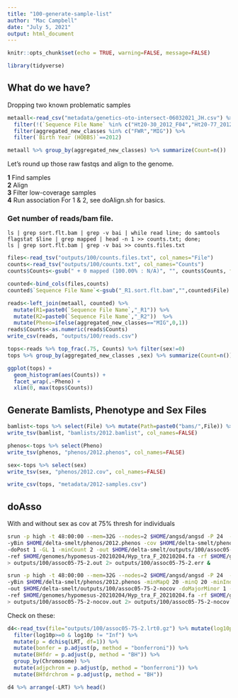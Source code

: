 ```yaml
---
title: "100-generate-sample-list"
author: "Mac Campbell"
date: "July 5, 2021"
output: html_document
---
```


```r
knitr::opts_chunk$set(echo = TRUE, warning=FALSE, message=FALSE)
```

```r
library(tidyverse)
```

## What do we have?

Dropping two known problematic samples
```r
metaall<-read_csv("metadata/genetics-oto-intersect-06032021_JH.csv") %>%
  filter(!(`Sequence File Name` %in% c("Ht20-30_2012_F04","Ht20-77_2012_E10"))) %>%
  filter(aggregated_new_classes %in% c("FWR","MIG")) %>%
  filter(`Birth Year (HOBBS)`==2012)

metaall %>% group_by(aggregated_new_classes) %>% summarize(Count=n())
```

Let's round up those raw fastqs and align to the genome.     

__1__ Find samples     
__2__ Align    
__3__ Filter low-coverage samples    
__4__ Run association
For 1 & 2, see doAlign.sh for basics.

### Get number of reads/bam file.    

` ls | grep sort.flt.bam | grep -v bai | while read line; do samtools flagstat $line | grep mapped | head -n 1 >> counts.txt; done;`     
` ls | grep sort.flt.bam | grep -v bai >> counts.files.txt`    

```r
files<-read_tsv("outputs/100/counts.files.txt", col_names="File")
counts<-read_tsv("outputs/100/counts.txt", col_names="Counts")
counts$Counts<-gsub(" + 0 mapped (100.00% : N/A)", "", counts$Counts, fixed = TRUE)

counted<-bind_cols(files,counts)
counted$`Sequence File Name`<-gsub("_R1.sort.flt.bam","",counted$File)
```

```r
reads<-left_join(metaall, counted) %>%
  mutate(R1=paste0(`Sequence File Name`,"_R1")) %>% 
  mutate(R2=paste0(`Sequence File Name`,"_R2"))  %>%
  mutate(Pheno=ifelse(aggregated_new_classes=="MIG",0,1))
reads$Counts<-as.numeric(reads$Counts)
write_csv(reads, "outputs/100/reads.csv")
```

```r
tops<-reads %>% top_frac(.75, Counts) %>% filter(sex!=0)
tops %>% group_by(aggregated_new_classes ,sex) %>% summarize(Count=n())
```

```r
ggplot(tops) +
  geom_histogram(aes(Counts)) +
  facet_wrap(.~Pheno) +
  xlim(0, max(tops$Counts))
```

## Generate Bamlists, Phenotype and Sex Files

```r
bamlist<-tops %>% select(File) %>% mutate(Path=paste0("bams/",File)) %>% select(Path)
write_tsv(bamlist, "bamlists/2012.bamlist", col_names=FALSE)

phenos<-tops %>% select(Pheno) 
write_tsv(phenos, "phenos/2012.phenos", col_names=FALSE)

sex<-tops %>% select(sex)
write_tsv(sex, "phenos/2012.cov", col_names=FALSE)

write_csv(tops, "metadata/2012-samples.csv")
```


## doAsso
With and without sex as cov at 75% thresh for individuals

```sh
srun -p high -t 48:00:00 --mem=32G --nodes=2 $HOME/angsd/angsd -P 24  -bam $HOME/delta-smelt/bamlists/2012.bamlist \
-yBin $HOME/delta-smelt/phenos/2012.phenos -cov $HOME/delta-smelt/phenos/2012.cov -minMapQ 20 -minQ 20 -minInd 91 -doAsso 2 \
-doPost 1 -GL 1 -minCount 2 -out $HOME/delta-smelt/outputs/100/assoc05-75-2 -doMajorMinor 1 -doMaf 1 -SNP_pval 1e-6 \
-ref $HOME/genomes/hypomesus-20210204/Hyp_tra_F_20210204.fa -rf $HOME/genomes/hypomesus-20210204/large-contigs.txt \
> outputs/100/assoc05-75-2.out 2> outputs/100/assoc05-75-2.err &

srun -p high -t 48:00:00 --mem=32G --nodes=2 $HOME/angsd/angsd -P 24  -bam $HOME/delta-smelt/bamlists/2012.bamlist \
-yBin $HOME/delta-smelt/phenos/2012.phenos -minMapQ 20 -minQ 20 -minInd 91 -doAsso 2 -doPost 1 -GL 1 -minCount 2 \
-out $HOME/delta-smelt/outputs/100/assoc05-75-2-nocov -doMajorMinor 1 -doMaf 1 -SNP_pval 1e-6 \
-ref $HOME/genomes/hypomesus-20210204/Hyp_tra_F_20210204.fa -rf $HOME/genomes/hypomesus-20210204/large-contigs.txt \
> outputs/100/assoc05-75-2-nocov.out 2> outputs/100/assoc05-75-2-nocov.err &
```

Check on these:

```r
d4<-read_tsv(file="outputs/100/assoc05-75-2.lrt0.gz") %>% mutate(log10p = -log10(dchisq(LRT, df = 1))) %>%
  filter(log10p>=0 & log10p != "Inf") %>%
  mutate(p = dchisq(LRT, df=1)) %>%
  mutate(bonfer = p.adjust(p, method = "bonferroni")) %>% 
  mutate(BHfdr = p.adjust(p, method = "BH")) %>%
  group_by(Chromosome) %>%
  mutate(adjpchrom = p.adjust(p, method = "bonferroni")) %>%
  mutate(BHfdrchrom = p.adjust(p, method = "BH"))

d4 %>% arrange(-LRT) %>% head()
```


